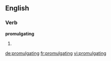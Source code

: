 ==English==

===Verb===
'''promulgating'''

# {{present participle of|promulgate}}

[[de:promulgating]]
[[fr:promulgating]]
[[vi:promulgating]]